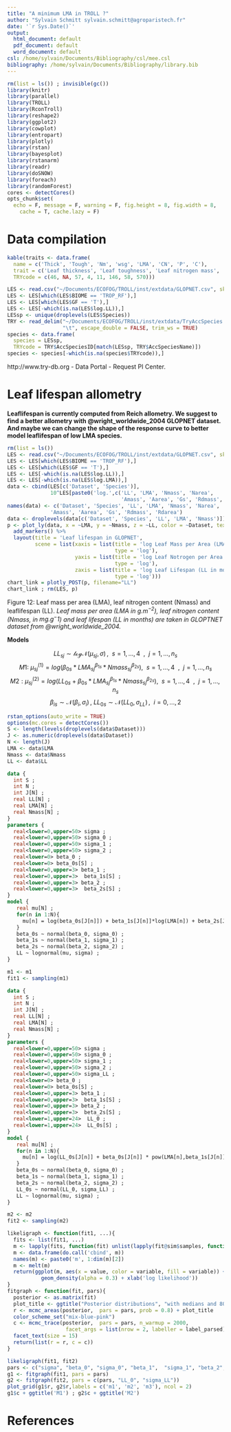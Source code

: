 ```yaml
---
title: "A minimum LMA in TROLL ?"
author: "Sylvain Schmitt sylvain.schmitt@agroparistech.fr"
date: '`r Sys.Date()`'
output:
  html_document: default
  pdf_document: default
  word_document: default
csl: /home/sylvain/Documents/Bibliography/csl/mee.csl
bibliography: /home/sylvain/Documents/Bibliography/library.bib
---
```


```r
rm(list = ls()) ; invisible(gc())
library(knitr)
library(parallel)
library(TROLL)
library(RconTroll)
library(reshape2)
library(ggplot2)
library(cowplot)
library(entropart)
library(plotly)
library(rstan)
library(bayesplot)
library(rstanarm)
library(readr)
library(doSNOW)
library(foreach)
library(randomForest)
cores <- detectCores()
opts_chunk$set(
  echo = F, message = F, warning = F, fig.height = 8, fig.width = 8,
    cache = T, cache.lazy = F)
```

# Data compilation

```r
kable(traits <- data.frame(
  name = c('Thick', 'Tough', 'Nm', 'wsg', 'LMA', 'CN', 'P', 'C'),
  trait = c('Leaf thickness', 'Leaf toughness', 'Leaf nitrogen mass', 'Wood specific gravity', 'Leaf mass per area', 'Leaf carbon per nitrogen', 'Leaf phosphorous', 'Leaf carbon'),
  TRYcode = c(46, NA, 57, 4, 11, 146, 58, 570)))
```

```r
LES <- read.csv("~/Documents/ECOFOG/TROLL/inst/extdata/GLOPNET.csv", skip = 10)
LES <- LES[which(LES$BIOME == 'TROP_RF'),]
LES <- LES[which(LES$GF == 'T'),]
LES <- LES[-which(is.na(LES$log.LL)),]
LESsp <- unique(droplevels(LES$Species))
TRY <- read_delim("~/Documents/ECOFOG/TROLL/inst/extdata/TryAccSpecies.txt",
                  "\t", escape_double = FALSE, trim_ws = TRUE)
species <- data.frame(
  species = LESsp,
  TRYcode = TRY$AccSpeciesID[match(LESsp, TRY$AccSpeciesName)])
species <- species[-which(is.na(species$TRYcode)),]
```

http://www.try-db.org - Data Portal - Request PI Center.

# Leaf lifespan allometry

**Leaflifespan is currently computed from Reich allometry. We suggest to find a better allometry with @wright_worldwide_2004 GLOPNET dataset. And maybe we can change the shape of the response curve to better model leaflifespan of low LMA species.**

```r
rm(list = ls())
LES <- read.csv("~/Documents/ECOFOG/TROLL/inst/extdata/GLOPNET.csv", skip = 10)
LES <- LES[which(LES$BIOME == 'TROP_RF'),]
LES <- LES[which(LES$GF == 'T'),]
LES <- LES[-which(is.na(LES$log.LL)),]
LES <- LES[-which(is.na(LES$log.LMA)),]
data <- cbind(LES[c('Dataset', 'Species')],
              10^LES[paste0('log.',c('LL', 'LMA', 'Nmass', 'Narea',
                                     'Amass', 'Aarea', 'Gs', 'Rdmass', 'Rdarea'))])
names(data) <- c('Dataset', 'Species', 'LL', 'LMA', 'Nmass', 'Narea',
              'Amass', 'Aarea', 'Gs', 'Rdmass', 'Rdarea')
data <- droplevels(data[c('Dataset', 'Species', 'LL', 'LMA', 'Nmass')])
p <- plot_ly(data, x = ~LMA, y = ~Nmass, z = ~LL, color = ~Dataset, text = ~Species) %>%
  add_markers() %>%
  layout(title = 'Leaf lifespan in GLOPNET',
         scene = list(xaxis = list(title = 'log Leaf Mass per Area (LMA in g/m2)',
                                   type = 'log'),
                      yaxis = list(title = 'log Leaf Notrogen per Area (Nmass in mg/g)',
                                   type = 'log'),
                      zaxis = list(title = 'log Leaf Lifespan (LL in months)',
                                   type = 'log')))
chart_link = plotly_POST(p, filename="LL")
chart_link ; rm(LES, p)
```

Figure 12: Leaf mass per area (LMA), leaf nitrogen content (Nmass) and leaflifespan (LL). *Leaf mass per area (LMA in $g.m^{-2}$), leaf nitrogen content (Nmass, in $mg.g^-1$) and leaf lifespan (LL in $months$) are taken in GLOPTNET dataset from @wright_worldwide_2004.*

**Models**

$$ {LL_s}_j \sim \mathcal{logN}({\mu_s}_j,\,\sigma)\, , ~~s = 1,...,4 ~~, ~~j =1,...,n_s$$
$$M1:~{\mu_s}_j ^{(1)} = log({\beta_0}_s*{LMA_s}_j^{{\beta_1}_s}*{Nmass_s}_j^{{\beta_2}_s}), ~~s = 1,...,4 ~~, ~~j =1,...,n_s$$
$$M2:{\mu_s}_j ^{(2)}= log({LL_0}_s + {\beta_0}_s*{LMA_s}_j^{{\beta_1}_s}*{Nmass_s}_j^{{\beta_2}_s}), ~~s = 1,...,4 ~~, ~~j =1,...,n_s$$
$${\beta_i}_s \sim \mathcal{N}({\beta_i},\,\sigma_i)\, ,~{LL_0}_s \sim \mathcal{N}({LL_0},\,\sigma_{LL})\,, ~~i = 0,...,2$$

```r
rstan_options(auto_write = TRUE)
options(mc.cores = detectCores())
S <- length(levels(droplevels(data$Dataset)))
J <- as.numeric(droplevels(data$Dataset))
N <- length(J)
LMA <- data$LMA
Nmass <- data$Nmass
LL <- data$LL
```

```stan
data {
  int S ;
  int N ;
  int J[N] ;
  real LL[N] ;
  real LMA[N] ;
  real Nmass[N] ;
}
parameters {
  real<lower=0,upper=50> sigma ;
  real<lower=0,upper=50> sigma_0 ;
  real<lower=0,upper=50> sigma_1 ;
  real<lower=0,upper=50> sigma_2 ;
  real<lower=0> beta_0 ;
  real<lower=0> beta_0s[S] ;
  real<lower=0,upper=3> beta_1 ;
  real<lower=0,upper=3>  beta_1s[S] ;
  real<lower=0,upper=3> beta_2 ;
  real<lower=0,upper=3>  beta_2s[S] ;
}
model {
   real mu[N] ;
   for(n in 1:N){
     mu[n] = log(beta_0s[J[n]]) + beta_1s[J[n]]*log(LMA[n]) + beta_2s[J[n]]*log(Nmass[n]) ;
   }
   beta_0s ~ normal(beta_0, sigma_0) ;
   beta_1s ~ normal(beta_1, sigma_1) ;
   beta_2s ~ normal(beta_2, sigma_2) ;
   LL ~ lognormal(mu, sigma) ;
}
```

```r
m1 <- m1
fit1 <- sampling(m1)
```

```stan
data {
  int S ;
  int N ;
  int J[N] ;
  real LL[N] ;
  real LMA[N] ;
  real Nmass[N] ;
}
parameters {
  real<lower=0,upper=50> sigma ;
  real<lower=0,upper=50> sigma_0 ;
  real<lower=0,upper=50> sigma_1 ;
  real<lower=0,upper=50> sigma_2 ;
  real<lower=0,upper=50> sigma_LL ;
  real<lower=0> beta_0 ;
  real<lower=0> beta_0s[S] ;
  real<lower=0,upper=3> beta_1 ;
  real<lower=0,upper=3>  beta_1s[S] ;
  real<lower=0,upper=3> beta_2 ;
  real<lower=0,upper=3>  beta_2s[S] ;
  real<lower=1,upper=24>  LL_0 ;
  real<lower=1,upper=24>  LL_0s[S] ;
}
model {
   real mu[N] ;
   for(n in 1:N){
     mu[n] = log(LL_0s[J[n]] + beta_0s[J[n]] * pow(LMA[n],beta_1s[J[n]]) * pow(Nmass[n],beta_2s[J[n]]) ) ;
   }
   beta_0s ~ normal(beta_0, sigma_0) ;
   beta_1s ~ normal(beta_1, sigma_1) ;
   beta_2s ~ normal(beta_2, sigma_2) ;
   LL_0s ~ normal(LL_0, sigma_LL) ;
   LL ~ lognormal(mu, sigma) ;
}
```

```r
m2 <- m2
fit2 <- sampling(m2)
```

```r
likeligraph <- function(fit1, ...){
  fits <- list(fit1, ...)
  m <- lapply(fits, function(fit) unlist(lapply(fit@sim$samples, function(x) x$lp__[1000:4000])))
  m <- data.frame(do.call('cbind', m))
  names(m) <- paste0('m', 1:dim(m)[2])
  m <- melt(m)
  return(ggplot(m, aes(x = value, color = variable, fill = variable)) +
           geom_density(alpha = 0.3) + xlab('log likelihood'))
}
fitgraph <- function(fit, pars){
  posterior <- as.matrix(fit)
  plot_title <- ggtitle("Posterior distributions", "with medians and 80% intervals")
  r <- mcmc_areas(posterior,  pars = pars, prob = 0.8) + plot_title
  color_scheme_set("mix-blue-pink")
  c <- mcmc_trace(posterior,  pars = pars, n_warmup = 2000,
                   facet_args = list(nrow = 2, labeller = label_parsed)) +
  facet_text(size = 15)
  return(list(r = r, c = c))
}
```

```r
likeligraph(fit1, fit2)
pars <- c("sigma", "beta_0", "sigma_0", "beta_1",  "sigma_1", "beta_2", "sigma_2")
g1 <- fitgraph(fit1, pars = pars)
g2 <- fitgraph(fit2, pars = c(pars, "LL_0", "sigma_LL"))
plot_grid(g1$r, g2$r,labels = c('m1', 'm2', 'm3'), ncol = 2)
g1$c + ggtitle('M1') ; g2$c + ggtitle('M2')
```

# References
